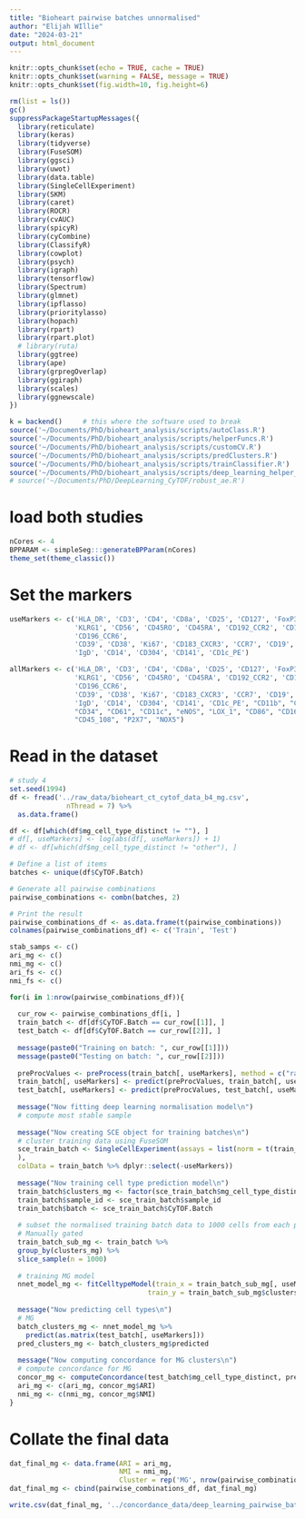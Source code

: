```yaml
---
title: "Bioheart pairwise batches unnormalised"
author: "Elijah WIllie"
date: "2024-03-21"
output: html_document
---
```


```r
knitr::opts_chunk$set(echo = TRUE, cache = TRUE)
knitr::opts_chunk$set(warning = FALSE, message = TRUE) 
knitr::opts_chunk$set(fig.width=10, fig.height=6) 
```

```r
rm(list = ls())
gc()
suppressPackageStartupMessages({
  library(reticulate)
  library(keras)
  library(tidyverse)
  library(FuseSOM)
  library(ggsci)
  library(uwot)
  library(data.table)
  library(SingleCellExperiment)
  library(SKM)
  library(caret)
  library(ROCR)
  library(cvAUC)
  library(spicyR)
  library(cyCombine)
  library(ClassifyR)
  library(cowplot)
  library(psych)
  library(igraph)
  library(tensorflow)
  library(Spectrum)
  library(glmnet)
  library(ipflasso)
  library(prioritylasso)
  library(hopach)
  library(rpart)
  library(rpart.plot)
  # library(ruta)
  library(ggtree)
  library(ape)
  library(grpregOverlap)
  library(ggiraph)
  library(scales)
  library(ggnewscale)
})

k = backend()     # this where the software used to break
source('~/Documents/PhD/bioheart_analysis/scripts/autoClass.R')
source('~/Documents/PhD/bioheart_analysis/scripts/helperFuncs.R')
source('~/Documents/PhD/bioheart_analysis/scripts/customCV.R')
source('~/Documents/PhD/bioheart_analysis/scripts/predClusters.R')
source('~/Documents/PhD/bioheart_analysis/scripts/trainClassifier.R')
source('~/Documents/PhD/bioheart_analysis/scripts/deep_learning_helper_funcs.R')
# source('~/Documents/PhD/DeepLearning_CyTOF/robust_ae.R')
```

# load both studies
```r
nCores <- 4
BPPARAM <- simpleSeg:::generateBPParam(nCores)
theme_set(theme_classic())
```

# Set the markers
```r
useMarkers <- c('HLA_DR', 'CD3', 'CD4', 'CD8a', 'CD25', 'CD127', 'FoxP3', 'CD27',
                'KLRG1', 'CD56', 'CD45RO', 'CD45RA', 'CD192_CCR2', 'CD194_CCR4',
                'CD196_CCR6',
                'CD39', 'CD38', 'Ki67', 'CD183_CXCR3', 'CCR7', 'CD19', 'CD20',
                'IgD', 'CD14', 'CD304', 'CD141', 'CD1c_PE')

allMarkers <- c('HLA_DR', 'CD3', 'CD4', 'CD8a', 'CD25', 'CD127', 'FoxP3', 'CD27',
                'KLRG1', 'CD56', 'CD45RO', 'CD45RA', 'CD192_CCR2', 'CD194_CCR4',
                'CD196_CCR6',
                'CD39', 'CD38', 'Ki67', 'CD183_CXCR3', 'CCR7', 'CD19', 'CD20',
                'IgD', 'CD14', 'CD304', 'CD141', 'CD1c_PE', "CD11b", "CD253_TRAIL",
                "CD34", "CD61", "CD11c", "eNOS", "LOX_1", "CD86", "CD16", "CD45_106",
                "CD45_108", "P2X7", "NOX5")
```

# Read in the dataset
```r
# study 4
set.seed(1994)
df <- fread('../raw_data/bioheart_ct_cytof_data_b4_mg.csv',
              nThread = 7) %>%
  as.data.frame() 

df <- df[which(df$mg_cell_type_distinct != ""), ]
# df[, useMarkers] <- log(abs(df[, useMarkers]) + 1)
# df <- df[which(df$mg_cell_type_distinct != "other"), ]
```

```r
# Define a list of items
batches <- unique(df$CyTOF.Batch)

# Generate all pairwise combinations
pairwise_combinations <- combn(batches, 2)

# Print the result
pairwise_combinations_df <- as.data.frame(t(pairwise_combinations))
colnames(pairwise_combinations_df) <- c('Train', 'Test')
```

```r
stab_samps <- c()
ari_mg <- c()
nmi_mg <- c()
ari_fs <- c()
nmi_fs <- c()

for(i in 1:nrow(pairwise_combinations_df)){
  
  cur_row <- pairwise_combinations_df[i, ]
  train_batch <- df[df$CyTOF.Batch == cur_row[[1]], ]
  test_batch <- df[df$CyTOF.Batch == cur_row[[2]], ]
  
  message(paste0("Training on batch: ", cur_row[[1]]))
  message(paste0("Testing on batch: ", cur_row[[2]]))
  
  preProcValues <- preProcess(train_batch[, useMarkers], method = c("range"))
  train_batch[, useMarkers] <- predict(preProcValues, train_batch[, useMarkers])
  test_batch[, useMarkers] <- predict(preProcValues, test_batch[, useMarkers])
  
  message("Now fitting deep learning normalisation model\n")
  # compute most stable sample
  
  message("Now creating SCE object for training batches\n")
  # cluster training data using FuseSOM
  sce_train_batch <- SingleCellExperiment(assays = list(norm = t(train_batch[, useMarkers])
  ),
  colData = train_batch %>% dplyr::select(-useMarkers))
  
  message("Now training cell type prediction model\n")
  train_batch$clusters_mg <- factor(sce_train_batch$mg_cell_type_distinct)
  train_batch$sample_id <- sce_train_batch$sample_id
  train_batch$batch <- sce_train_batch$CyTOF.Batch
  
  # subset the normalised training batch data to 1000 cells from each population
  # Manually gated
  train_batch_sub_mg <- train_batch %>%
  group_by(clusters_mg) %>%
  slice_sample(n = 1000)
  
  # training MG model
  nnet_model_mg <- fitCelltypeModel(train_x = train_batch_sub_mg[, useMarkers],
                                  train_y = train_batch_sub_mg$clusters_mg)
  
  message("Now predicting cell types\n")
  # MG
  batch_clusters_mg <- nnet_model_mg %>%
    predict(as.matrix(test_batch[, useMarkers]))
  pred_clusters_mg <- batch_clusters_mg$predicted
  
  message("Now computing concordance for MG clusters\n")
  # compute concordance for MG
  concor_mg <- computeConcordance(test_batch$mg_cell_type_distinct, pred_clusters_mg)
  ari_mg <- c(ari_mg, concor_mg$ARI)
  nmi_mg <- c(nmi_mg, concor_mg$NMI)
}
```


# Collate the final data
```r
dat_final_mg <- data.frame(ARI = ari_mg, 
                           NMI = nmi_mg, 
                           Cluster = rep('MG', nrow(pairwise_combinations_df)))
dat_final_mg <- cbind(pairwise_combinations_df, dat_final_mg)

write.csv(dat_final_mg, '../concordance_data/deep_learning_pairwise_batches_unnorm_min_max.csv', row.names = F)
```